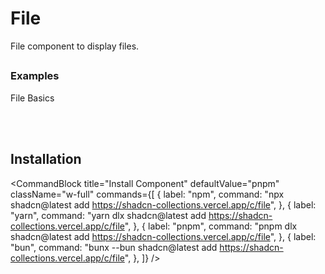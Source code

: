 
# File
File component to display files.



##

### Examples
File Basics

<ComponentPreview component="file"/>


<br/>
<br/>

## Installation

<CommandBlock
  title="Install Component"
  defaultValue="pnpm"
  className="w-full"
  commands={[
    {
      label: "npm",
      command: "npx shadcn@latest add https://shadcn-collections.vercel.app/c/file",
    },
    {
      label: "yarn",
      command: "yarn dlx shadcn@latest add https://shadcn-collections.vercel.app/c/file",
    },
    {
      label: "pnpm",
      command: "pnpm dlx shadcn@latest add https://shadcn-collections.vercel.app/c/file",
    },
    {
      label: "bun",
      command: "bunx --bun shadcn@latest add https://shadcn-collections.vercel.app/c/file",
    },
  ]}
/>

<br/>
<br/>
